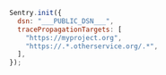 <SignInNote />

```javascript
Sentry.init({
  dsn: "___PUBLIC_DSN___",
  tracePropagationTargets: [
    "https://myproject.org",
    "https://.*.otherservice.org/.*",
  ],
});
```
